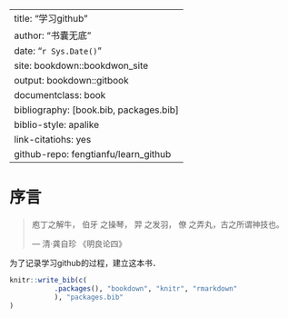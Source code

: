 

---
title: "学习github"
author: "书囊无底"
date: "`r Sys.Date()`"
site: bookdown::bookdwon_site
output: bookdown::gitbook
documentclass: book
bibliography: [book.bib, packages.bib]
biblio-style: apalike
link-citatiohs: yes
github-repo: fengtianfu/learn_github
---

# 序言 {-}


> 庖丁之解牛， 伯牙 之操琴， 羿 之发羽， 僚 之弄丸，古之所谓神技也。
>
> --- 清·龚自珍 《明良论四》

为了记录学习github的过程，建立这本书．



```r
knitr::write_bib(c(
		   .packages(), "bookdown", "knitr", "rmarkdown"
		   ), "packages.bib"
)
```



